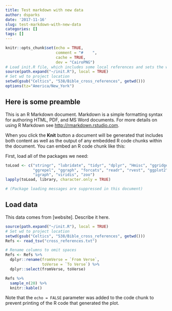 ```yaml
---
title: Test markdown with new data
author: dsparks
date: '2017-11-16'
slug: test-markdown-with-new-data
categories: []
tags: []
---
```




```r
knitr::opts_chunk$set(echo = TRUE,
                      comment = "#    ",
                      cache = TRUE,
                      dev = "CairoPNG")
# Load init.R file, which includes some local references and sets the wd.
source(path.expand("~/init.R"), local = TRUE)
# Set wd to project location
setwd(gsub("Celtics", "538/Bible_cross_references", getwd()))
options(tz="America/New_York")
```

## Here is some preamble

This is an R Markdown document. Markdown is a simple formatting syntax for authoring HTML, PDF, and MS Word documents. For more details on using R Markdown see <http://rmarkdown.rstudio.com>.

When you click the **Knit** button a document will be generated that includes both content as well as the output of any embedded R code chunks within the document. You can embed an R code chunk like this:

First, load all of the packages we need:

```r
toLoad <- c("stringr", "lubridate", "tidyr", "dplyr", "Hmisc", "ggridges",
            "ggrepel", "ggraph", "forcats", "readr", "rvest", "ggplot2",
            "igraph", "viridis", "zoo")
lapply(toLoad, library, character.only = TRUE)

# (Package loading messages are suppressed in this document)

```

## Load data

This data comes from [website]. Describe it here.

```r
source(path.expand("~/init.R"), local = TRUE)
# Set wd to project location
setwd(gsub("Celtics", "538/Bible_cross_references", getwd()))
Refs <- read_tsv("cross_references.txt")

# Rename columns to omit spaces
Refs <- Refs %>%
  dplyr::rename(fromVerse = `From Verse`,
                toVerse = `To Verse`) %>%
  dplyr::select(fromVerse, toVerse)

Refs %>%
  sample_n(20) %>%
  knitr::kable()

```

Note that the `echo = FALSE` parameter was added to the code chunk to prevent printing of the R code that generated the plot.
